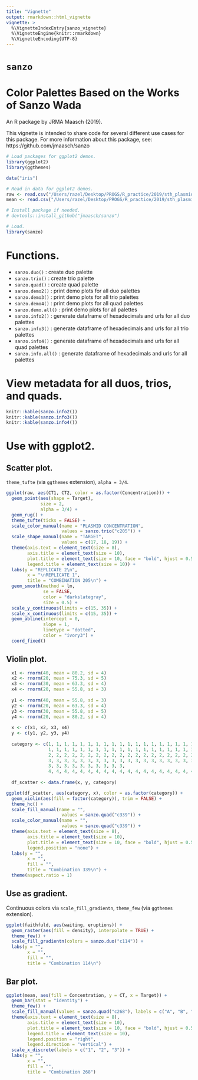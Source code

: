 ```yaml
---
title: "Vignette"
output: rmarkdown::html_vignette
vignette: >
  %\VignetteIndexEntry{sanzo_vignette}
  %\VignetteEngine{knitr::rmarkdown}
  %\VignetteEncoding{UTF-8}
---
```



# ```sanzo```

# Color Palettes Based on the Works of Sanzo Wada

An R package by JRMA Maasch (2019).

This vignette is intended to share code for several different use cases for this package. For more information about this package, see: https://github.com/jmaasch/sanzo

```r

# Load packages for ggplot2 demos.
library(ggplot2)
library(ggthemes)

data("iris")

# Read in data for ggplot2 demos.
raw <- read.csv("/Users/razel/Desktop/PROGS/R_practice/2019/sth_plasmid_ct_mean_raw.csv")
mean <- read.csv("/Users/razel/Desktop/PROGS/R_practice/2019/sth_plasmid_ct_mean.csv")

```

```r
# Install package if needed.
# devtools::install_github("jmaasch/sanzo")

# Load.
library(sanzo)
```

# Functions.
* ```sanzo.duo()``` : create duo palette
* ```sanzo.trio()``` : create trio palette
* ```sanzo.quad()``` : create quad palette
* ```sanzo.demo2()``` : print demo plots for all duo palettes
* ```sanzo.demo3()``` : print demo plots for all trio palettes
* ```sanzo.demo4()``` : print demo plots for all quad palettes
* ```sanzo.demo.all()``` : print demo plots for all palettes
* ```sanzo.info2()``` : generate dataframe of hexadecimals and urls for all duo palettes
* ```sanzo.info3()``` : generate dataframe of hexadecimals and urls for all trio palettes
* ```sanzo.info4()``` : generate dataframe of hexadecimals and urls for all quad palettes
* ```sanzo.info.all()``` : generate dataframe of hexadecimals and urls for all palettes

# View metadata for all duos, trios, and quads.

```r

knitr::kable(sanzo.info2())
knitr::kable(sanzo.info3())
knitr::kable(sanzo.info4())

```

# Use with ggplot2.

## Scatter plot.
```theme_tufte``` (via ```ggthemes``` extension), ```alpha = 3/4```.

```r

ggplot(raw, aes(CT1, CT2, color = as.factor(Concentration))) + 
  geom_point(aes(shape = Target),
             size = 2, 
             alpha = 3/4) +
  geom_rug() + 
  theme_tufte(ticks = FALSE) + 
  scale_color_manual(name = "PLASMID CONCENTRATION", 
                     values = sanzo.trio("c205")) + 
  scale_shape_manual(name = "TARGET", 
                     values = c(17, 18, 19)) + 
  theme(axis.text = element_text(size = 8),
        axis.title = element_text(size = 10),
        plot.title = element_text(size = 10, face = "bold", hjust = 0.5),
        legend.title = element_text(size = 10)) +
  labs(y = "REPLICATE 2\n", 
        x = "\nREPLICATE 1", 
        title = "COMBINATION 205\n") + 
  geom_smooth(method = lm, 
              se = FALSE, 
              color = "darkslategray", 
              size = 0.5) +
  scale_y_continuous(limits = c(15, 35)) + 
  scale_x_continuous(limits = c(15, 35)) +
  geom_abline(intercept = 0, 
              slope = 1, 
              linetype = "dotted",
              color = "ivory3") +
  coord_fixed()

```

## Violin plot.

```r
  x1 <- rnorm(40, mean = 80.2, sd = 4)
  x2 <- rnorm(20, mean = 75.3, sd = 5)
  x3 <- rnorm(30, mean = 63.3, sd = 4)
  x4 <- rnorm(20, mean = 55.8, sd = 3)
  
  y1 <- rnorm(40, mean = 55.8, sd = 3)
  y2 <- rnorm(20, mean = 63.3, sd = 4)
  y3 <- rnorm(30, mean = 55.8, sd = 5)
  y4 <- rnorm(20, mean = 80.2, sd = 4)
  
  x <- c(x1, x2, x3, x4)
  y <- c(y1, y2, y3, y4)
  
  category <- c(1, 1, 1, 1, 1, 1, 1, 1, 1, 1, 1, 1, 1, 1, 1, 1, 1, 1, 1, 1, 
                1, 1, 1, 1, 1, 1, 1, 1, 1, 1, 1, 1, 1, 1, 1, 1, 1, 1, 1, 1,
                2, 2, 2, 2, 2, 2, 2, 2, 2, 2, 2, 2, 2, 2, 2, 2, 2, 2, 2, 2, 
                3, 3, 3, 3, 3, 3, 3, 3, 3, 3, 3, 3, 3, 3, 3, 3, 3, 3, 3, 3,
                3, 3, 3, 3, 3, 3, 3, 3, 3, 3,
                4, 4, 4, 4, 4, 4, 4, 4, 4, 4, 4, 4, 4, 4, 4, 4, 4, 4, 4, 4)
  
  df_scatter <- data.frame(x, y, category)

```

```r

ggplot(df_scatter, aes(category, x), color = as.factor(category)) + 
  geom_violin(aes(fill = factor(category)), trim = FALSE) + 
  theme_hc() + 
  scale_fill_manual(name = "", 
                     values = sanzo.quad("c339")) + 
  scale_color_manual(name = "", 
                     values = sanzo.quad("c339")) + 
  theme(axis.text = element_text(size = 8),
        axis.title = element_text(size = 10),
        plot.title = element_text(size = 10, face = "bold", hjust = 0.5),
        legend.position = "none") +
  labs(y = "", 
        x = "", 
        fill = "", 
        title = "Combination 339\n") +
  theme(aspect.ratio = 1)
```

## Use as gradient.
Continuous colors via ```scale_fill_gradientn```, ```theme_few``` (via ```ggthemes``` extension).

```r

ggplot(faithfuld, aes(waiting, eruptions)) +
  geom_raster(aes(fill = density), interpolate = TRUE) +
  theme_few() +
  scale_fill_gradientn(colors = sanzo.duo("c114")) +
  labs(y = "", 
        x = "", 
        fill = "", 
        title = "Combination 114\n")

```

## Bar plot.

```r

ggplot(mean, aes(fill = Concentration, y = CT, x = Target)) + 
  geom_bar(stat = "identity") +
  theme_few() +
  scale_fill_manual(values = sanzo.quad("c268"), labels = c("A", "B", "C")) + 
  theme(axis.text = element_text(size = 8),
        axis.title = element_text(size = 10),
        plot.title = element_text(size = 10, face = "bold", hjust = 0.5),
        legend.title = element_text(size = 10),
        legend.position = "right",
        legend.direction = "vertical") +
  scale_x_discrete(labels = c("1", "2", "3")) +
  labs(y = "", 
        x = "", 
        fill = "", 
        title = "Combination 268")

```
